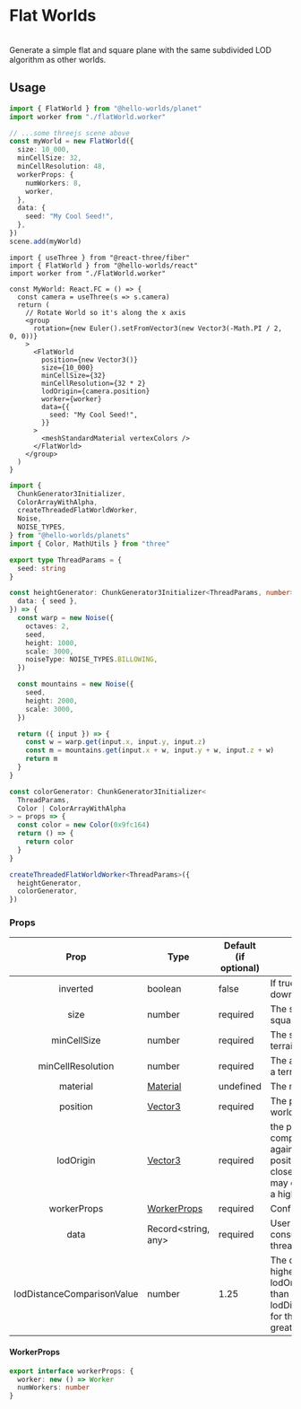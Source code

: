 
# Flat Worlds

<FlatWorldExample />

<br />
Generate a simple flat and square plane with the same subdivided LOD algorithm as
other worlds.

## Usage

<Tabs>
<TabItem value="ts" label="Three.js">

```ts
import { FlatWorld } from "@hello-worlds/planet"
import worker from "./flatWorld.worker"

// ...some threejs scene above
const myWorld = new FlatWorld({
  size: 10_000,
  minCellSize: 32,
  minCellResolution: 48,
  workerProps: {
    numWorkers: 8,
    worker,
  },
  data: {
    seed: "My Cool Seed!",
  },
})
scene.add(myWorld)
```

</TabItem>
<TabItem value="jsx" label="React">

```tsx
import { useThree } from "@react-three/fiber"
import { FlatWorld } from "@hello-worlds/react"
import worker from "./FlatWorld.worker"

const MyWorld: React.FC = () => {
  const camera = useThree(s => s.camera)
  return (
    // Rotate World so it's along the x axis
    <group
      rotation={new Euler().setFromVector3(new Vector3(-Math.PI / 2, 0, 0))}
    >
      <FlatWorld
        position={new Vector3()}
        size={10_000}
        minCellSize={32}
        minCellResolution={32 * 2}
        lodOrigin={camera.position}
        worker={worker}
        data={{
          seed: "My Cool Seed!",
        }}
      >
        <meshStandardMaterial vertexColors />
      </FlatWorld>
    </group>
  )
}
```

</TabItem>
<TabItem value="worker" label="FlatWorld.worker.ts">

```ts
import {
  ChunkGenerator3Initializer,
  ColorArrayWithAlpha,
  createThreadedFlatWorldWorker,
  Noise,
  NOISE_TYPES,
} from "@hello-worlds/planets"
import { Color, MathUtils } from "three"

export type ThreadParams = {
  seed: string
}

const heightGenerator: ChunkGenerator3Initializer<ThreadParams, number> = ({
  data: { seed },
}) => {
  const warp = new Noise({
    octaves: 2,
    seed,
    height: 1000,
    scale: 3000,
    noiseType: NOISE_TYPES.BILLOWING,
  })

  const mountains = new Noise({
    seed,
    height: 2000,
    scale: 3000,
  })

  return ({ input }) => {
    const w = warp.get(input.x, input.y, input.z)
    const m = mountains.get(input.x + w, input.y + w, input.z + w)
    return m
  }
}

const colorGenerator: ChunkGenerator3Initializer<
  ThreadParams,
  Color | ColorArrayWithAlpha
> = props => {
  const color = new Color(0x9fc164)
  return () => {
    return color
  }
}

createThreadedFlatWorldWorker<ThreadParams>({
  heightGenerator,
  colorGenerator,
})
```

</TabItem>
</Tabs>

### Props

|            Prop            | Type                                                            | Default (if optional) | Description                                                                                                                                                                                      |
| :------------------------: | --------------------------------------------------------------- | --------------------- | ------------------------------------------------------------------------------------------------------------------------------------------------------------------------------------------------ |
|          inverted          | boolean                                                         | false                 | If true, flips the terrain upside down                                                                                                                                                           |
|            size            | number                                                          | required              | The size of a side of the square FlatWorld                                                                                                                                                       |
|        minCellSize         | number                                                          | required              | The smallest size that a terrain chunk will be                                                                                                                                                   |
|     minCellResolution      | number                                                          | required              | The amount of subdivisions in a terrain chunk                                                                                                                                                    |
|          material          | [Material](https://threejs.org/docs/#api/en/materials/Material) | undefined             | The material to use                                                                                                                                                                              |
|          position          | [Vector3](https://threejs.org/docs/?q=vect#api/en/math/Vector3) | required              | The position to place the world                                                                                                                                                                  |
|         lodOrigin          | [Vector3](https://threejs.org/docs/?q=vect#api/en/math/Vector3) | required              | the position where to compare the lod algorithm against, typically your camera position. If the lodOrigin is close to a terrain chunk, it may decided to collapse into a higher level of detail. |
|        workerProps         | [WorkerProps](#workerprops)                                     | required              | Config for the worker                                                                                                                                                                            |
|            data            | Record<string, any>                                             | required              | User datta that will be consumed by the worker threads' generator functions                                                                                                                      |
| lodDistanceComparisonValue | number                                                          | 1.25                  | The quadtree will resolve to a higher level of detail if the lodOrigin position is closer than distance \* lodDistanceComparisonValue, for thhis reason it must be greater than 0                |

#### WorkerProps

```typescript
export interface workerProps: {
  worker: new () => Worker
  numWorkers: number
}
```

